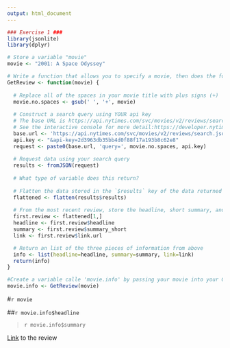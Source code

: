 ```yaml
---
output: html_document
---
```



```r
### Exercise 1 ###
library(jsonlite)
library(dplyr)

# Store a variable "movie"
movie <- "2001: A Space Odyssey"

# Write a function that allows you to specify a movie, then does the following:
GetReview <- function(movie) {
  
  # Replace all of the spaces in your movie title with plus signs (+)
  movie.no.spaces <- gsub(' ', '+', movie)
  
  # Construct a search query using YOUR api key
  # The base URL is https://api.nytimes.com/svc/movies/v2/reviews/search.json?
  # See the interactive console for more detail:https://developer.nytimes.com/movie_reviews_v2.json#/Console/GET/reviews/search.json
  base.url <- 'https://api.nytimes.com/svc/movies/v2/reviews/search.json?'
  api.key <- "&api-key=2d3963db35bb4d0f88f17a193b8c62e8"
  request <- paste0(base.url, 'query=', movie.no.spaces, api.key)
  
  # Request data using your search query
  results <- fromJSON(request)
  
  # What type of variable does this return?
  
  # Flatten the data stored in the `$results` key of the data returned to you
  flattened <- flatten(results$results)
  
  # From the most recent review, store the headline, short summary, and link to full article each in their own variables
  first.review <- flattened[1,]
  headline <- first.review$headline
  summary <- first.review$summary_short
  link <- first.review$link.url

  # Return an list of the three pieces of information from above
  info <- list(headline=headline, summary=summary, link=link)
  return(info)
}

#Create a variable calle 'movie.info' by passing your movie into your GetReview function
movie.info <- GetReview(movie)
```

#`r movie`

##`r movie.info$headline`

>`r movie.info$summary`

[Link](`r movie.info$link`) to the review
